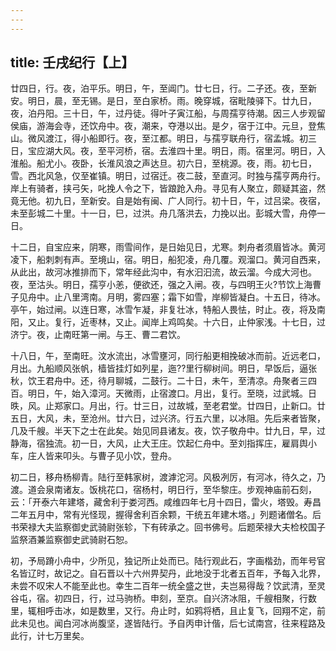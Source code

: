 ```yaml
---
---
---
```

title: 壬戌纪行【上】
---



廿四日，行。夜，泊平乐。明日，午，至阊门。廿七日，行。二子还。夜，至新安。明日，晨，至无锡。是日，至白家桥。雨。晚穿城，宿毗陵驿下。廿九日，夜，泊丹阳。三十日，午，过丹徒。得叶子寅江船，与周孺亨待潮。因三人步观留侯庙，游海会寺，还饮舟中。夜，潮来，夺港以出。是夕，宿于江中。元旦，登焦山。微风渡江，得小船即行。夜，至江都。明日，与孺亨联舟行，宿孟城。初三日，宝应湖大风。夜，至平河桥，宿。去淮四十里。明日，雨。宿里河。明日，入淮船。船尤小。夜卧，长淮风浪之声达旦。初六日，至桃源。夜，雨。初七日，雪。西北风急，仅至崔镇。明日，过宿迁。夜二鼓，至直河。时独与孺亨两舟行。岸上有骑者，挟弓矢，叱挽人令之下，皆踉跄入舟。寻见有人聚立，颇疑其盗，然竟无他。初九日，至新安。自是始有闽、广人同行。初十日，午，过吕梁。夜宿，未至彭城二十里。十一日，巳，过洪。舟几落洪去，力挽以出。彭城大雪，舟停一日。

十二日，自宝应来，阴寒，雨雪间作，是日始见日，尤寒。刺舟者须眉皆冰。黄河凌下，船刺刺有声。至境山，宿。明日，船犯凌，舟几覆。观溜口。黄河自西来，从此出，故河冰推排而下，常年经此沟中，有水汩汩流，故云溜。今成大河也。夜，至沽头。明日，孺亨小恙，便欲还，强之入闸。夜，与四明王火?节饮上海曹子见舟中。止八里湾南。月明，雾四塞；霜下如雪，岸柳皆凝白。十五日，待冰。亭午，始过闸。以连日寒，冰雪乍凝，非复壮冰，特船人畏怯，时止。夜，将及南阳，又止。复行，近枣林，又止。闻岸上鸡鸣矣。十六日，止仲家浅。十七日，过济宁。夜，止南旺第一闸。与王、曹二君饮。

十八日，午，至南旺。汶水流出，冰雪壅河，同行船更相挽破冰而前。近远老口，月出。九船顺风张帆，樯皆挂灯如列星，迤??里行柳树间。明日，早饭后，逼张秋，饮王君舟中。还，待月聊城，二鼓行。二十日，未午，至清凉。舟聚者三四百。明日，午，始入漳河。天微雨，止宿渡口。月出，复行。至晓，过武城。日昳，风。止郑家口。月出，行。廿三日，过故城，至老君堂。廿四日，止新口。廿五日，大风，未，至沧州。廿六日，过兴济。行五六里，以冰阻。先后来者皆聚，几及千艘。半天下之士在此矣。始见同县诸友。夜，饮子敬舟中。廿九日，早，过静海，宿独流。初一日，大风，止大王庄。饮起仁舟中。至刘指挥庄，雇肩舆小车，庄人皆来叩头。与曹子见小饮，登舟。

初二日，移舟杨柳青。陆行至韩家树，渡滹沱河。风极冽厉，有河冰，待久之，乃渡。道会泉南诸友。饭桃花口，宿杨村，明日行，至华黎庄。步观神庙前石刻，云：「开泰六年建塔，藏舍利于娄河西。咸维四年七月十四日，雷火，塔毁。寿昌二年五月中，常有光怪现，握得舍利百余颗，干统五年建木塔。」列题诸僧名。后书荣禄大夫监察御史武骑尉张轸，下有砖承之。回书佛号。后题荣禄大夫检校国子监祭酒兼监察御史武骑尉石恕。

初，予局蹐小舟中，少所见，独记所止处而已。陆行观此石，字画楷劲，而年号官名皆辽时，故记之。自石晋以十六州畀契丹，此地没于北者五百年，予每入北界，未尝不叹宋人不能至此也。幸生二百年一统全盛之世，夫岂易得哉？饮武清，至灵谷屯，宿。初四日，行，过马驹桥。申刻，至京。自兴济冰阻，千艘相聚，行数里，辄相呼击冰，如是数里，又行。舟止时，如鸦将栖，且止复飞，回翔不定，前此未见也。闻白河冰尚腹坚，遂皆陆行。予自丙申计偕，后七试南宫，往来程路及此行，计七万里矣。